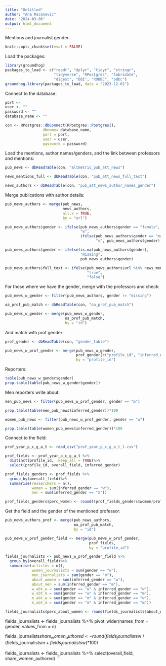 ```yaml
---
title: "Untitled"
author: "Ana Macanovic"
date: "2024-03-06"
output: html_document
---
```

Mentions and journalist gender.

```r
knitr::opts_chunk$set(eval = FALSE)
```

Load the packages:
```r
library(groundhog)
packages_to_load <- c("readr", "dplyr", "tidyr", "stringr",
                      "tidyverse", "RPostgres", "lubridate",
                      "digest", "DBI", "RODBC", "odbc")
groundhog.library(packages_to_load, date = "2023-12-01")
```

Connect to the database:
```r
port <- 
user <- ""
password <- ""
database_name <- ""

con <- RPostgres::dbConnect(RPostgres::Postgres(),
                 dbname= database_name,
                 port = port,
                 user = user, 
                 password = password)
```

Load the mentions, author names/genders, and the link between professors and mentions:
```r
pub_news <- dbReadTable(con, "altmetric_pub_att_news")

news_mentions_full <- dbReadTable(con, "pub_att_news_full_text")

news_authors <- dbReadTable(con, "pub_att_news_author_names_gender")
```

Merge publications with author details:
```r
pub_news_authors <- merge(pub_news,
                          news_authors,
                          all.x = TRUE,
                          by = "url")

pub_news_authors$gender <- ifelse(pub_news_authors$gender == "female",
                                  "w",
                                  ifelse(pub_news_authors$gender == "male",
                                         "m", pub_news_authors$gender))

pub_news_authors$gender <- ifelse(is.na(pub_news_authors$gender),
                                  "missing",
                                  pub_news_authors$gender)

pub_news_authors$full_text <- ifelse(pub_news_authors$url %in% news_mentions_full$url,
                                     "true",
                                     "false")

```

For those where we have the gender, merge with the professors and check:
```r
pub_news_w_gender <- filter(pub_news_authors, gender != "missing")

oa_prof_pub_match <- dbReadTable(con, "oa_prof_pub_match")

pub_news_w_gender <- merge(pub_news_w_gender,
                           oa_prof_pub_match,
                           by = "id")
```

And match with prof gender:
```r
prof_gender <- dbReadTable(con, "gender_table")

pub_news_w_prof_gender <- merge(pub_news_w_gender,
                                prof_gender[c("profile_id", "inferred_gender")],
                                by = "profile_id")
```

Reporters:
```r
table(pub_news_w_gender$gender)
prop.table(table(pub_news_w_gender$gender))
```

Men reporters write about:
```r
men_pub_news <- filter(pub_news_w_prof_gender, gender == "m")

prop.table(table(men_pub_news$inferred_gender))*100

women_pub_news <- filter(pub_news_w_prof_gender, gender == "w")

prop.table(table(women_pub_news$inferred_gender))*100
```

Connect to the field:
```r
prof_year_p_c_g_a_t <- read_csv("prof_year_p_c_g_a_t_l.csv")

prof_fields <- prof_year_p_c_g_a_t %>%
  distinct(profile_id, .keep_all = TRUE)%>%
  select(profile_id, overall_field, inferred_gender)

prof_fields_genders <- prof_fields %>%
  group_by(overall_field)%>%
  summarise(researchers = n(),
            women = sum(inferred_gender == "w"),
            men = sum(inferred_gender == "m"))

prof_fields_genders$perc_women <- round((prof_fields_genders$women/prof_fields_genders$researchers)*100,2)
```

Get the field and the gender of the mentioned professor:
```r
pub_news_authors_prof <- merge(pub_news_authors, 
                               oa_prof_pub_match,
                               by = "id")
```




```r
pub_news_w_prof_gender_field <- merge(pub_news_w_prof_gender,
                                      prof_fields,
                                      by = "profile_id")

fields_journalists <- pub_news_w_prof_gender_field %>%
  group_by(overall_field)%>%
  summarise(articles = n(),
            women_journalists = sum(gender == "w"),
            men_journalists = sum(gender == "m"),
            about_women = sum(inferred_gender == "w"),
            about_men = sum(inferred_gender == "m"),
            w_abt_w = sum(gender == "w" & inferred_gender == "w"),
            w_abt_m = sum(gender == "w" & inferred_gender == "m"),
            m_abt_w = sum(gender == "m" & inferred_gender == "w"),
            m_abt_m = sum(gender == "m" & inferred_gender == "m"))

fields_journalists$perc_about_women <- round(fields_journalists$about_women/fields_journalists$articles*100, 2)

```



fields_journalists <- fields_journalists %>%
  pivot_wider(names_from = gender, values_from = n)

fields_journalists$share_women_authored <- round(fields_journalists$w / (fields_journalists$m + fields_journalists$w)*100)

fields_journalists <- fields_journalists %>% select(overall_field, share_women_authored)
```


